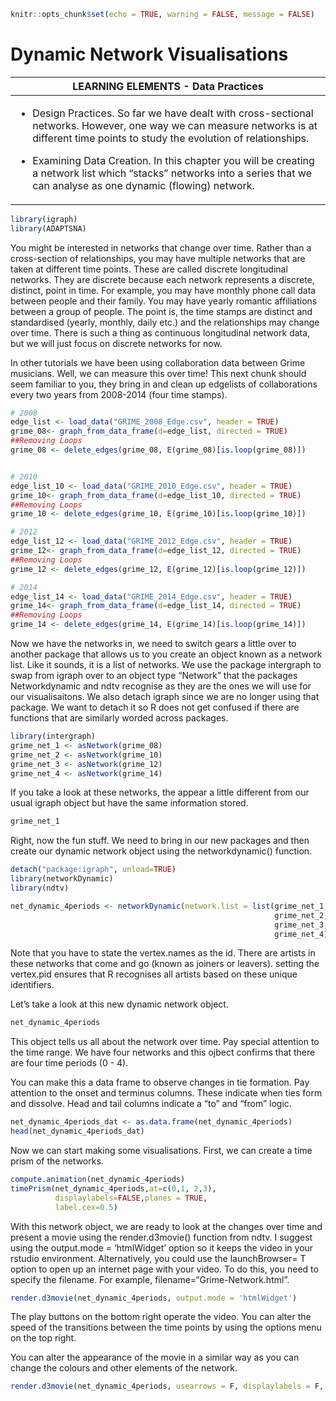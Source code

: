 ```{r setup, include=FALSE}
knitr::opts_chunk$set(echo = TRUE, warning = FALSE, message = FALSE)
```

# Dynamic Network Visualisations

+-----------------------------------------------------------------------------------------------------------------------------------------------------------------------------------------+
| LEARNING ELEMENTS - Data Practices                                                                                                                                                      |
+=========================================================================================================================================================================================+
| -   Design Practices. So far we have dealt with cross-sectional networks. However, one way we can measure networks is at different time points to study the evolution of relationships. |
|                                                                                                                                                                                         |
| -   Examining Data Creation. In this chapter you will be creating a network list which "stacks" networks into a series that we can analyse as one dynamic (flowing) network.            |
+-----------------------------------------------------------------------------------------------------------------------------------------------------------------------------------------+

```{r}
library(igraph)
library(ADAPTSNA)
```

You might be interested in networks that change over time. Rather than a cross-section of relationships, you may have multiple networks that are taken at different time points. These are called discrete longitudinal networks. They are discrete because each network represents a discrete, distinct, point in time. For example, you may have monthly phone call data between people and their family. You may have yearly romantic affiliations between a group of people. The point is, the time stamps are distinct and standardised (yearly, monthly, daily etc.) and the relationships may change over time. There is such a thing as continuous longitudinal network data, but we will just focus on discrete networks for now.

In other tutorials we have been using collaboration data between Grime musicians. Well, we can measure this over time! This next chunk should seem familiar to you, they bring in and clean up edgelists of collaborations every two years from 2008-2014 (four time stamps).

```{r}
# 2008
edge_list <- load_data("GRIME_2008_Edge.csv", header = TRUE)
grime_08<- graph_from_data_frame(d=edge_list, directed = TRUE)
##Removing Loops
grime_08 <- delete_edges(grime_08, E(grime_08)[is.loop(grime_08)])


# 2010
edge_list_10 <- load_data("GRIME_2010_Edge.csv", header = TRUE)
grime_10<- graph_from_data_frame(d=edge_list_10, directed = TRUE)
##Removing Loops
grime_10 <- delete_edges(grime_10, E(grime_10)[is.loop(grime_10)])

# 2012
edge_list_12 <- load_data("GRIME_2012_Edge.csv", header = TRUE)
grime_12<- graph_from_data_frame(d=edge_list_12, directed = TRUE)
##Removing Loops
grime_12 <- delete_edges(grime_12, E(grime_12)[is.loop(grime_12)])

# 2014
edge_list_14 <- load_data("GRIME_2014_Edge.csv", header = TRUE)
grime_14<- graph_from_data_frame(d=edge_list_14, directed = TRUE)
##Removing Loops
grime_14 <- delete_edges(grime_14, E(grime_14)[is.loop(grime_14)])
```

Now we have the networks in, we need to switch gears a little over to another package that allows us to you create an object known as a network list. Like it sounds, it is a list of networks. We use the package intergraph to swap from igraph over to an object type "Network" that the packages Networkdynamic and ndtv recognise as they are the ones we will use for our visualisaitons. We also detach igraph since we are no longer using that package. We want to detach it so R does not get confused if there are functions that are similarly worded across packages.

```{r}
library(intergraph)
grime_net_1 <- asNetwork(grime_08)
grime_net_2 <- asNetwork(grime_10)
grime_net_3 <- asNetwork(grime_12)
grime_net_4 <- asNetwork(grime_14)
```

If you take a look at these networks, the appear a little different from our usual igraph object but have the same information stored.

```{r}
grime_net_1
```

Right, now the fun stuff. We need to bring in our new packages and then create our dynamic network object using the networkdynamic() function.

```{r}
detach("package:igraph", unload=TRUE)
library(networkDynamic)
library(ndtv)

net_dynamic_4periods <- networkDynamic(network.list = list(grime_net_1, 
                                                           grime_net_2, 
                                                           grime_net_3,
                                                           grime_net_4), vertex.pid = "vertex.names")
```

Note that you have to state the vertex.names as the id. There are artists in these networks that come and go (known as joiners or leavers). setting the vertex.pid ensures that R recognises all artists based on these unique identifiers.

Let's take a look at this new dynamic network object.

```{r}
net_dynamic_4periods
```

This object tells us all about the network over time. Pay special attention to the time range. We have four networks and this ojbect confirms that there are four time periods (0 - 4).

You can make this a data frame to observe changes in tie formation. Pay attention to the onset and terminus columns. These indicate when ties form and dissolve. Head and tail columns indicate a "to" and "from" logic.

```{r}
net_dynamic_4periods_dat <- as.data.frame(net_dynamic_4periods)
head(net_dynamic_4periods_dat)
```

Now we can start making some visualisations. First, we can create a time prism of the networks.

```{r}
compute.animation(net_dynamic_4periods)
timePrism(net_dynamic_4periods,at=c(0,1, 2,3),
          displaylabels=FALSE,planes = TRUE,
          label.cex=0.5)
```

With this network object, we are ready to look at the changes over time and present a movie using the render.d3movie() function from ndtv. I suggest using the output.mode = 'htmlWidget' option so it keeps the video in your rstudio environment. Alternatively, you could use the launchBrowser= T option to open up an internet page with your video. To do this, you need to specify the filename. For example, filename="Grime-Network.html".

```{r}
render.d3movie(net_dynamic_4periods, output.mode = 'htmlWidget')
```

The play buttons on the bottom right operate the video. You can alter the speed of the transitions between the time points by using the options menu on the top right.

You can alter the appearance of the movie in a similar way as you can change the colours and other elements of the network.

```{r}
render.d3movie(net_dynamic_4periods, usearrows = F, displaylabels = F, bg="black", vertex.border="white", vertex.col =  "blue", edge.col = "orange", output.mode = 'htmlWidget') 
```
